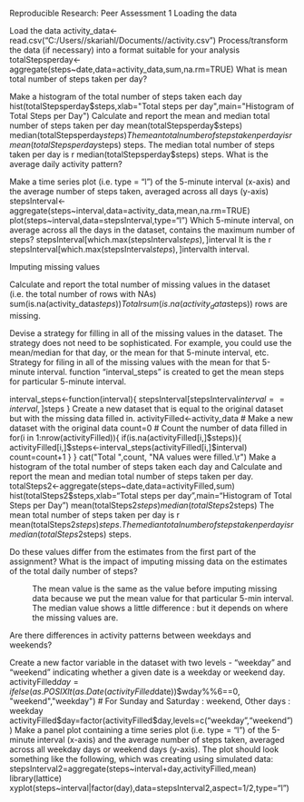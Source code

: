 Reproducible Research: Peer Assessment 1
Loading the data

Load the data
activity_data<-read.csv("C:/Users//skariahl/Documents//activity.csv")
Process/transform the data (if necessary) into a format suitable for your analysis
totalStepsperday<-aggregate(steps~date,data=activity_data,sum,na.rm=TRUE)
What is mean total number of steps taken per day?

Make a histogram of the total number of steps taken each day
hist(totalStepsperday$steps,xlab="Total steps per day",main="Histogram of Total Steps per Day")
Calculate and report the mean and median total number of steps taken per day
mean(totalStepsperday$steps)
median(totalStepsperday$steps)
The mean total number of steps taken per day is r mean(totalStepsperday$steps) steps.
The median total number of steps taken per day is r median(totalStepsperday$steps) steps.
What is the average daily activity pattern?

Make a time series plot (i.e. type = "l") of the 5-minute interval (x-axis) and the average number of steps taken, averaged across all days (y-axis)
stepsInterval<-aggregate(steps~interval,data=activity_data,mean,na.rm=TRUE)
plot(steps~interval,data=stepsInterval,type="l")
Which 5-minute interval, on average across all the days in the dataset, contains the maximum number of steps?
stepsInterval[which.max(stepsInterval$steps),]$interval
It is the r stepsInterval[which.max(stepsInterval$steps),]$intervalth interval.

Imputing missing values

Calculate and report the total number of missing values in the dataset (i.e. the total number of rows with NAs)
sum(is.na(activity_data$steps))
Total r sum(is.na(activity_data$steps)) rows are missing.

Devise a strategy for filling in all of the missing values in the dataset. The strategy does not need to be sophisticated. For example, you could use the mean/median for that day, or the mean for that 5-minute interval, etc.
Strategy for filing in all of the missing values with the mean for that 5-minute interval. function "interval_steps" is created to get the mean steps for particular 5-minute interval.

interval_steps<-function(interval){
    stepsInterval[stepsInterval$interval==interval,]$steps
}
Create a new dataset that is equal to the original dataset but with the missing data filled in.
activityFilled<-activity_data   # Make a new dataset with the original data
count=0           # Count the number of data filled in
for(i in 1:nrow(activityFilled)){
    if(is.na(activityFilled[i,]$steps)){
        activityFilled[i,]$steps<-interval_steps(activityFilled[i,]$interval)
        count=count+1
    }
}
cat("Total ",count, "NA values were filled.\r")  
Make a histogram of the total number of steps taken each day and Calculate and report the mean and median total number of steps taken per day.
totalSteps2<-aggregate(steps~date,data=activityFilled,sum)
hist(totalSteps2$steps,xlab="Total steps per day",main="Histogram of Total Steps per Day")
mean(totalSteps2$steps)
median(totalSteps2$steps)
The mean total number of steps taken per day is r mean(totalSteps2$steps) steps.
The median total number of steps taken per day is r median(totalSteps2$steps) steps.

Do these values differ from the estimates from the first part of the assignment? What is the impact of imputing missing data on the estimates of the total daily number of steps?

: The mean value is the same as the value before imputing missing data because we put the mean value for that particular 5-min interval. The median value shows a little difference : but it depends on where the missing values are.

Are there differences in activity patterns between weekdays and weekends?

Create a new factor variable in the dataset with two levels - "weekday" and "weekend" indicating whether a given date is a weekday or weekend day.
activityFilled$day=ifelse(as.POSIXlt(as.Date(activityFilled$date))$wday%%6==0,
                          "weekend","weekday")
# For Sunday and Saturday : weekend, Other days : weekday 
activityFilled$day=factor(activityFilled$day,levels=c("weekday","weekend"))
Make a panel plot containing a time series plot (i.e. type = "l") of the 5-minute interval (x-axis) and the average number of steps taken, averaged across all weekday days or weekend days (y-axis). The plot should look something like the following, which was creating using simulated data:
stepsInterval2=aggregate(steps~interval+day,activityFilled,mean)
library(lattice)
xyplot(steps~interval|factor(day),data=stepsInterval2,aspect=1/2,type="l")
